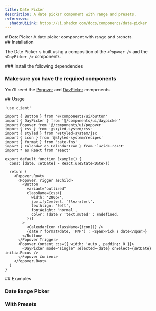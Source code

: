 ```yaml
---
title: Date Picker
description: A date picker component with range and presets.
references:
  shadcnUiLink: https://ui.shadcn.com/docs/components/date-picker
---
```

<ContentContainer>
<Section>
# Date Picker
A date picker component with range and presets.

<ComponentPreview name="date-picker" withRecipe />
</Section>

<Section>
## Installation

The Date Picker is built using a composition of the `<Popover />` and the `<DayPicker />` components.

<Steps>
<Section>
### Install the following dependencies

<InstallTabs pkg="date-fns react-day-picker" />

### Make sure you have the required components

You'll need the [Popover](/docs/components/popover) and [DayPicker](/docs/components/daypicker) components.
</Section>
</Steps>
</Section>

<Section>
## Usage

```tsx
'use client'

import { Button } from '@/components/ui/button'
import { DayPicker } from '@/components/ui/daypicker'
import Popover from '@/components/ui/popover'
import { css } from '@styled-system/css'
import { styled } from '@styled-system/jsx'
import { icon } from '@styled-system/recipes'
import { format } from 'date-fns'
import { Calendar as CalendarIcon } from 'lucide-react'
import * as React from 'react'

export default function Example() {
  const [date, setDate] = React.useState<Date>()

  return (
    <Popover.Root>
      <Popover.Trigger asChild>
        <Button
          variant="outlined"
          className={css({
            width: '280px',
            justifyContent: 'flex-start',
            textAlign: 'left',
            fontWeight: 'normal',
            color: !date ? 'text.muted' : undefined,
          })}
        >
          <CalendarIcon className={icon()} />
          {date ? format(date, 'PPP') : <span>Pick a date</span>}
        </Button>
      </Popover.Trigger>
      <Popover.Content css={{ width: 'auto', padding: 0 }}>
        <DayPicker mode="single" selected={date} onSelect={setDate} initialFocus />
      </Popover.Content>
    </Popover.Root>
  )
}
```

</Section>

<Section>
## Examples

### Date Range Picker
<ComponentPreview name="date-picker" file="date-range" />

### With Presets
<ComponentPreview name="date-picker" file= "with-presets" />
</Section>

</ContentContainer>